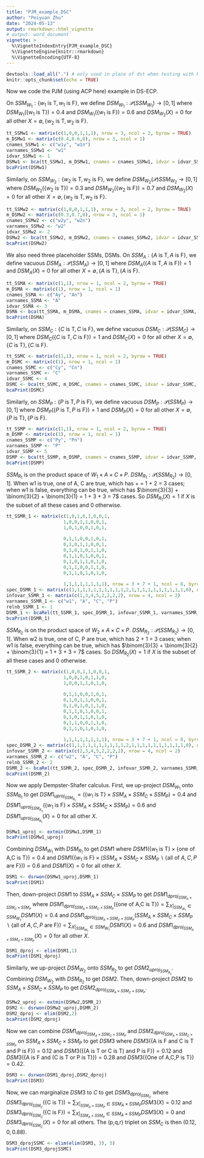 ```yaml
---
title: "PJM_example_DSC"
author: "Peiyuan Zhu"
date: "2024-05-13"
output: rmarkdown::html_vignette
# output: word_document
vignette: >
  %\VignetteIndexEntry{PJM_example_DSC}
  %\VignetteEngine{knitr::rmarkdown}
  %\VignetteEncoding{UTF-8}
---
```


```r
devtools::load_all(".") # only used in place of dst when testing with R-devel
knitr::opts_chunk$set(echo = TRUE)
```

Now we code the PJM (using ACP here) example in DS-ECP. 

On $SSM_{W_1}:\{w_1\text{ is T},w_1\text{ is F}\}$, we define $DSM_{W_1}:\mathcal{P}(SSM_{W_1})\rightarrow[0,1]$ where $DSM_{W_1}(\{w_1\text{ is T}\})=0.4$ and $DSM_{W_1}(\{w_1\text{ is F}\})=0.6$ and $DSM_{W_2}(X)=0$ for all other $X=\emptyset,\{w_2\text{ is T},w_2\text{ is F}\}$.

```r
tt_SSMw1 <- matrix(c(1,0,0,1,1,1), nrow = 3, ncol = 2, byrow = TRUE)
m_DSMw1 <- matrix(c(0.4,0.6,0), nrow = 3, ncol = 1)
cnames_SSMw1 <- c("w1y", "w1n") 
varnames_SSMw1 <- "w1"
idvar_SSMw1 <- 1
DSMw1 <- bca(tt_SSMw1, m_DSMw1, cnames = cnames_SSMw1, idvar = idvar_SSMw1, varnames = varnames_SSMw1)
bcaPrint(DSMw1)
```

Similarly, on $SSM_{W_2}:\{w_2\text{ is T},w_2\text{ is F}\}$, we define $DSM_{W_2}(\mathcal{P})SSM_{W_2}\rightarrow[0,1]$ where $DSM_{W_2}(\{w_2\text{ is T}\})=0.3$ and $DSM_{W_2}(\{w_2\text{ is F}\})=0.7$ and $DSM_{W_2}(X)=0$ for all other $X=\emptyset,\{w_2\text{ is T},w_2\text{ is F}\}$.

```r
tt_SSMw2 <- matrix(c(1,0,0,1,1,1), nrow = 3, ncol = 2, byrow = TRUE)
m_DSMw2 <- matrix(c(0.3,0.7,0), nrow = 3, ncol = 1)
cnames_SSMw2 <- c("w2y", "w2n") 
varnames_SSMw2 <- "w2"
idvar_SSMw2 <- 2
DSMw2 <- bca(tt_SSMw2, m_DSMw2, cnames = cnames_SSMw2, idvar = idvar_SSMw2, varnames = varnames_SSMw2)
bcaPrint(DSMw2)
```

We also need three placeholder SSMs, DSMs. On $SSM_A:\{A\text{ is T},A\text{ is F}\}$, we define vacuous $DSM_A:\mathcal{P}(SSM_A)\rightarrow[0,1]$ where $DSM_A(\{A\text{ is T},A\text{ is F}\})=1$ and $DSM_A(X)=0$ for all other $X=\emptyset,\{A\text{ is T}\},\{A\text{ is F}\}$.

```r
tt_SSMA <- matrix(c(1,1), nrow = 1, ncol = 2, byrow = TRUE)
m_DSMA <- matrix(c(1), nrow = 1, ncol = 1)
cnames_SSMA <- c("Ay", "An") 
varnames_SSMA <- "A"
idvar_SSMA <- 3
DSMA <- bca(tt_SSMA, m_DSMA, cnames = cnames_SSMA, idvar = idvar_SSMA, varnames = varnames_SSMA)
bcaPrint(DSMA)
```

Similarly, on $SSM_C:\{C\text{ is T},C\text{ is F}\}$, we define vacuous $DSM_C:\mathcal{P}(SSM_C)\rightarrow[0,1]$ where $DSM_C(\{C\text{ is T},C\text{ is F}\})=1$ and $DSM_C(X)=0$ for all other $X=\emptyset,\{C\text{ is T}\},\{C\text{ is F}\}$.

```r
tt_SSMC <- matrix(c(1,1), nrow = 1, ncol = 2, byrow = TRUE)
m_DSMC <- matrix(c(1), nrow = 1, ncol = 1)
cnames_SSMC <- c("Cy", "Cn") 
varnames_SSMC <- "C"
idvar_SSMC <- 4
DSMC <- bca(tt_SSMC, m_DSMC, cnames = cnames_SSMC, idvar = idvar_SSMC, varnames = varnames_SSMC)
bcaPrint(DSMC)
```

Similarly, on $SSM_P:\{P\text{ is T},P\text{ is F}\}$, we define vacuous $DSM_P:\mathcal{P}(SSM_P)\rightarrow[0,1]$ where $DSM_P(\{P\text{ is T},P\text{ is F}\})=1$ and $DSM_P(X)=0$ for all other $X=\emptyset,\{P\text{ is T}\},\{P\text{ is F}\}$.

```r
tt_SSMP <- matrix(c(1,1), nrow = 1, ncol = 2, byrow = TRUE)
m_DSMP <- matrix(c(1), nrow = 1, ncol = 1)
cnames_SSMP <- c("Py", "Pn") 
varnames_SSMP <- "P"
idvar_SSMP <- 5
DSMP <- bca(tt_SSMP, m_DSMP, cnames = cnames_SSMP, idvar = idvar_SSMP, varnames = varnames_SSMP)
bcaPrint(DSMP)
```

$SSM_{R_1}$ is on the product space of $W_1 \times A \times C \times P$. $DSM_{R_1}: \mathcal{P}(SSM_{R_2}) \rightarrow [0,1]$. When w1 is true, one of A, C are true, which has \binom{2}{2} + \binom{2}{1} = 1 + 2 = 3 cases; when w1 is false, everything can be true, which has $\binom{3}{3} + \binom{3}{2} + \binom{3}{1} = 1 + 3 + 3 = 7$ cases. So $DSM_{R_1}(X)=1$ if $X$ is the subset of all these cases and $0$ otherwise.

```r
tt_SSMR_1 <- matrix(c(1,0,1,0,1,0,0,1,
                     1,0,0,1,1,0,0,1,
                     1,0,1,0,0,1,0,1,
                     
                     0,1,1,0,0,1,0,1,
                     0,1,0,1,1,0,0,1,
                     0,1,0,1,0,1,1,0,
                     0,1,1,0,1,0,0,1,
                     0,1,0,1,1,0,1,0,
                     0,1,1,0,0,1,1,0,
                     0,1,1,0,1,0,1,0,
                     
                     1,1,1,1,1,1,1,1), nrow = 3 + 7 + 1, ncol = 8, byrow = TRUE, dimnames = list(NULL, c("w1y","w1n","Ay","An","Cy","Cn","Py","Pn")))
spec_DSMR_1 <- matrix(c(1,1,1,1,1,1,1,1,1,1,2,1,1,1,1,1,1,1,1,1,1,0), nrow = 3 + 7 + 1, ncol = 2)
infovar_SSMR_1 <- matrix(c(1,3,4,5,2,2,2,2), nrow = 4, ncol = 2)
varnames_SSMR_1 <- c("w1", "A", "C", "P")
relnb_SSMR_1 <- 1
DSMR_1 <- bcaRel(tt_SSMR_1, spec_DSMR_1, infovar_SSMR_1, varnames_SSMR_1, relnb_SSMR_1)
bcaPrint(DSMR_1)
```

$SSM_{R_2}$ is on the product space of $W_2 \times A \times C \times P$. $DSM_{R_2}: \mathcal{P}(SSM_{R_2}) \rightarrow [0,1]$. When w2 is true, one of C, P are true, which has 2 + 1 = 3 cases; when w1 is false, everything can be true, which has $\binom{3}{3} + \binom{3}{2} + \binom{3}{1} = 1 + 3 + 3 = 7$ cases. So $DSM_{R_2}(X)=1$ if $X$ is the subset of all these cases and $0$ otherwise.

```r
tt_SSMR_2 <- matrix(c(1,0,0,1,1,0,0,1,
                     1,0,0,1,0,1,1,0,
                     1,0,0,1,1,0,1,0,
                     
                     0,1,1,0,0,1,0,1,
                     0,1,0,1,1,0,0,1,
                     0,1,0,1,0,1,1,0,
                     0,1,1,0,1,0,0,1,
                     0,1,0,1,1,0,1,0,
                     0,1,1,0,0,1,1,0,
                     0,1,1,0,1,0,1,0,
                     
                     1,1,1,1,1,1,1,1), nrow = 3 + 7 + 1, ncol = 8, byrow = TRUE, dimnames = list(NULL, c("w2y","w2n","Ay","An","Cy","Cn","Py","Pn")))
spec_DSMR_2 <- matrix(c(1,1,1,1,1,1,1,1,1,1,2,1,1,1,1,1,1,1,1,1,1,0), nrow = 3 + 7 + 1, ncol = 2)
infovar_SSMR_2 <- matrix(c(2,3,4,5,2,2,2,2), nrow = 4, ncol = 2)
varnames_SSMR_2 <- c("w2", "A", "C", "P")
relnb_SSMR_2 <- 2
DSMR_2 <- bcaRel(tt_SSMR_2, spec_DSMR_2, infovar_SSMR_2, varnames_SSMR_2, relnb_SSMR_2)
bcaPrint(DSMR_2)
```

Now we apply Dempster-Shafer calculus. First, we up-project $DSM_{W_1}$ onto $SSM_{R_1}$ to get $DSM1_{uproj_{SSM_{R_1}}}=(\{w_1\text{ is T}\}\times SSM_A\times SSM_C\times SSM_P)=0.4$ and $DSM1_{uproj_{SSM_{R_2}}}(\{w_1\text{ is F}\}\times SSM_A\times SSM_C\times SSM_P)=0.6$ and $DSM1_{uproj_{SSM_{R_1}}}(X)=0$ for all other $X$. 

```r
DSMw1_uproj <- extmin(DSMw1,DSMR_1)
bcaPrint(DSMw1_uproj)
```

Combining $DSM_{W_1}$ with $DSM_{R_1}$ to get $DSM1$ where $DSM1(\{w_1\text{ is T}\}\times\{\text{one of A,C is T}\})=0.4$ and $DSM1(\{w_1\text{ is F}\}\times(SSM_A\times SSM_C\times SSM_P\backslash\{\text{all of }A,C,P\text{ are F}\}))=0.6$ and $DSM1(X)=0$ for all other $X$.

```r
DSM1 <- dsrwon(DSMw1_uproj,DSMR_1)
bcaPrint(DSM1)
```

Then, down-project $DSM1$ to $SSM_A\times SSM_C\times SSM_P$ to get $DSM1_{dproj_{SSM_A\times SSM_C\times SSM_P}}$ where $DSM1_{dproj_{SSM_A\times SSM_C\times SSM_P}}(\{\text{one of A,C is T}\})=\sum_{X|_{SSM_{W_1}} \in SSM_{W_1}}DSM1(X)=0.4$ and $DSM1_{dproj_{SSM_A\times SSM_C\times SSM_P}}(SSM_A\times SSM_C\times SSM_P\backslash\{\text{all of }A,C,P\text{ are F}\})=\sum_{X|_{SSM_{W_1}} \in SSM_{W_1}}DSM1(X)=0.6$ and  $DSM1_{dproj_{SSM_A\times SSM_C\times SSM_P}}(X)=0$ for all other $X$.

```r
DSM1_dproj <- elim(DSM1,1)
bcaPrint(DSM1_dproj)
```

Similarly, we up-project $DSM_{W_2}$ onto $SSM_{R_2}$ to get $DSM2_{uproj_{SSM_{R_2}}}$. Combining $DSM_{W_2}$ with $DSM_{R_2}$ to get $DSM2$. Then, down-project $DSM2$ to $SSM_A\times SSM_C\times SSM_P$ to get $DSM2_{dproj_{SSM_A\times SSM_C\times SSM_P}}$.

```r
DSMw2_uproj <- extmin(DSMw2,DSMR_2)
DSM2 <- dsrwon(DSMw2_uproj,DSMR_2)
DSM2_dproj <- elim(DSM2,2)
bcaPrint(DSM2_dproj)
```

Now we can combine $DSM1_{dproj_{SSM_A\times SSM_C\times SSM_P}}$ and $DSM2_{dproj_{SSM_A\times SSM_C\times SSM_P}}$ on $SSM_A\times SSM_C\times SSM_P$ to get $DSM3$ where $DSM3(\{\text{A is F and C is T and P is F}\})=0.12$ and $DSM3(\{\text{(A is T or C is T) and P is F}\})=0.12$ and $DSM3(\{\text{A is F and (C is T or P is T)}\})=0.28$ and $DSM3(\{\text{One of A,C,P is T}\})=0.42$.

```r
DSM3 <- dsrwon(DSM1_dproj,DSM2_dproj)
bcaPrint(DSM3)
```

Now, we can marginalize $DSM3$ to $C$ to get $DSM3_{dproj_{SSM_C}}$ where $DSM3_{dproj_{SSM_C}}(\{\text{C is T}\})=\sum_{X|_{SSM_A\times SSM_P}\in SSM_A\times SSM_P}DSM3(X)=0.12$ and $DSM3_{dproj_{SSM_C}}(\{\text{C is F}\})=\sum_{X|_{SSM_A\times SSM_P}\in SSM_A\times SSM_P}DSM3(X)=0$ and $DSM3_{dproj_{SSM_C}}(X)=0$ for all others. The (p,q,r) triplet on $SSM_C$ is then $(0.12,0,0.88)$.

```r
DSM3_dprojSSMC <- elim(elim(DSM3, 3), 5)
bcaPrint(DSM3_dprojSSMC)
```
